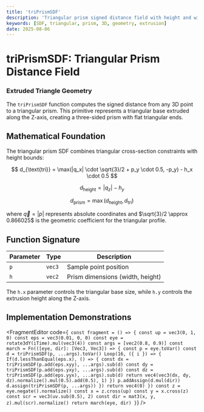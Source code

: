 ```yaml
---
title: 'triPrismSDF'
description: 'Triangular prism signed distance field with height and width parameters'
keywords: [SDF, triangular, prism, 3D, geometry, extrusion]
date: 2025-08-06
---
```



# triPrismSDF: Triangular Prism Distance Field

### Extruded Triangle Geometry

The `triPrismSDF` function computes the signed distance from any 3D point to a triangular prism. This primitive represents a triangular base extruded along the Z-axis, creating a three-sided prism with flat triangular ends.

## Mathematical Foundation

The triangular prism SDF combines triangular cross-section constraints with height bounds:

$$
d_{\text{tri}} = \max(|q_x| \cdot \sqrt{3}/2 + p_y \cdot 0.5, -p_y) - h_x \cdot 0.5
$$

$$
d_{\text{height}} = |q_z| - h_y
$$

$$
d_{\text{prism}} = \max(d_{\text{height}}, d_{\text{tri}})
$$

where $\vec{q} = |p|$ represents absolute coordinates and $\sqrt{3}/2 \approx 0.866025$ is the geometric coefficient for the triangular profile.

## Function Signature

| Parameter | Type   | Description                      |
| --------- | ------ | -------------------------------- |
| `p`       | `vec3` | Sample point position            |
| `h`       | `vec2` | Prism dimensions (width, height) |

The `h.x` parameter controls the triangular base size, while `h.y` controls the extrusion height along the Z-axis.

## Implementation Demonstrations

<FragmentEditor
        code={`
const fragment = () => {
        const up = vec3(0, 1, 0)
        const eps = vec3(0.01, 0, 0)
        const eye = rotate3dY(iTime).mul(vec3(4))
        const args = [vec2(0.8, 0.9)]
        const march = Fn(([eye, dir]: [Vec3, Vec3]) => {
                const p = eye.toVar()
                const d = triPrismSDF(p, ...args).toVar()
                Loop(16, ({ i }) => {
                        If(d.lessThanEqual(eps.x), () => {
                                const dx = triPrismSDF(p.add(eps.xyy), ...args).sub(d)
                                const dy = triPrismSDF(p.add(eps.yxy), ...args).sub(d)
                                const dz = triPrismSDF(p.add(eps.yyx), ...args).sub(d)
                                return vec4(vec3(dx, dy, dz).normalize().mul(0.5).add(0.5), 1)
                        })
                        p.addAssign(d.mul(dir))
                        d.assign(triPrismSDF(p, ...args))
                })
                return vec4(0)
        })
        const z = eye.negate().normalize()
        const x = z.cross(up)
        const y = x.cross(z)
        const scr = vec3(uv.sub(0.5), 2)
        const dir = mat3(x, y, z).mul(scr).normalize()
        return march(eye, dir)
}`}
/>
